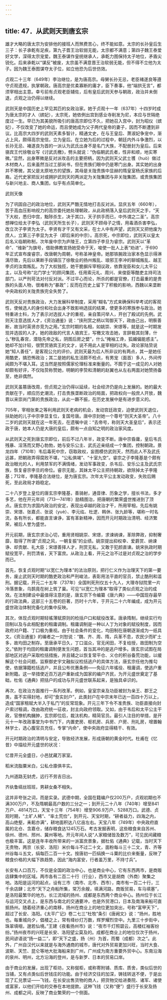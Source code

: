 ```yaml
---
---
---
```

title: 47．从武则天到唐玄宗
---




雄才大略的唐太宗为安排他的接班人而煞费苦心，终不能如意。太宗的长孙皇后生三子：长子承乾有足疾，第九子晋王治软弱无能，太宗都不满意；第四子魏王泰爱好文学，深得太宗宠爱。魏王泰谋作皇统继承人，承乾力图保持太子地位，矛盾尖锐化。后来承乾以“谋反”被废，太宗虽不满意晋王治软弱无能，但不得不立他为太子。因为魏王泰图谋夺太子位，如立他恐为后世仿效。

贞观二十三年（649年）李治继位，是为唐高宗。母舅长孙无忌，老臣褚遂良等遵守贞观遗规，执掌朝政。唐高宗是优柔寡断的庸才，臣下奏事，他“端拱无言”，都须宰相出主意。幸亏前有贞观老臣辅佐，后有皇后武则天参与朝政，政治并未倒退，贞观之治仍得以继续。

武则天是中国历史上罕见其匹的女政治家。她于贞观十一年（637年）十四岁时成为唐太宗的才人（嫔妃），太宗死，她依例出宫到感业寺削发为尼，本应与世隔绝度过一生。早已为其美貌所吸引的唐高宗即位不久，把她召入宫中，封为昭仪（嫔妃），不仅改变了她的命运，而且使她成为父子两代皇帝的妻子，因而不断遭到非议。比高宗大四岁的武则天素多智计，精通文史，在与王皇后、萧淑妃争宠中，渐占上风，颇得高宗宠信，立为皇后。在立她为后的过程中，朝廷内外斗争激烈，以长孙无忌、褚遂良为首的一派认为武氏出身不是名门大族，不配册封为皇后。后来骆宾王代徐敬业写《讨武氏檄》，劈头就说：“伪临朝武氏者，性非和顺，地实寒微。”显然，出身寒微是反对派攻击的主要把柄，因为武则天父武士彟（huò）做过木材商人，后来虽然当过工部尚书，但在贵族们眼中仍是寒门出身。其实她的出身并不寒微，其父是太原地方的望族，其母是关陇贵族中显赫的隋皇室杨氏家族的后裔。近代史家把反对或拥护武则天的两派定为关陇集团与非关陇集团，或贵族集团与新兴地主、商人集团，似乎有点简单化。



武则天像



为了巩固自己的政治地位，武则天严酷无情地打击反对派。显庆五年（660年），苦于高血压影响视力的高宗委托她处理朝政，从此政柄落入皇后武则天之手，“天下大权，悉归中宫，黜陟杀生，决于其口，天子拱手而已，中外谓之二圣”。高宗想禅位给太子李弘（武则天所生长子），武则天不顾母子之情，用毒酒杀害李弘，改立次子李贤为太子。李贤有才干又有文采，在士人中有声望，武则天又把他废为庶人，立第三子李显为太子（即后来的中宗）。高宗死，中宗即位，武则天以皇太后名义临朝称制，次年废中宗为庐陵王，立第四子李旦为睿宗。武则天以“革命”、“维新”为旗号，借助佛教宣扬她受命于天，唆使一批人上表“劝进”，于690年正式宣布废睿宗，改唐朝为周朝，号称圣神皇帝。她那铁腕政治家本色显示得淋漓尽致，先后以果断手段镇压了徐敬业的扬州叛乱、琅邪王李冲的聊城叛乱、越王李贞的汝南叛乱。为了大权独揽，她干脆摒斥宰相议政，依靠宠臣和女儿太平公主，以及号称“北门学士”的顾问集团，任用索元礼、周兴、来俊臣等酷吏主持司法部门，以严刑苛法对付反对派。不过平心而论，所杀的都是官僚，打击最重的是贵族的头面人物，很难称为“暴政”；反而在历史上留下了积极的影响，西魏以来垄断中央政权的关陇贵族完全失势了。

武则天反对贵族政治，大力发展科举制度，采用“糊名”方式来确保科举考试的客观性，使候选人的身份和社会出身不致影响选拔的结果，使更多的寒族参与政治。她特重进士科，为了表示对选拔人才的重视，亲自策问举人，开创了殿试的先例。武则天注意选拔人才，《资治通鉴》说：“挟刑赏之柄以驾御天下，政由己出，明察善断，故当时英贤亦竞为之用。”玄宗时期的名相，如姚崇、宋璟等，就是这一时期发现并选拔的人才。她的政敌的代言人骆宾王，写檄文攻击她，言辞极其刻薄，什么“秽乱春宫，潜隐先帝之私，阴图后房之嬖”，什么“掩袖工谗，狐媚偏能惑主”。她却不加计较，很赞赏骆宾王的文才，说不用此人是宰相的过失。政论家陆贽说她“知人善任”，是客观公允的评价。武则天最为后人所非议的有两点，其一是她任用酷吏，搞恐怖政治；其二是她的私生活颇不检点，有男宠（面首）多人，外间传闻颇为不堪入耳。这当然是按照儒家伦理标准来衡量的。不囿于这一成见的人对她却颇有好评，不仅陆贽称赞她，明朝的李贽和清朝的赵翼也从左右两面对她赞扬备至，绝非偶然。

武则天虽篡唐改周，但贞观之治仍得以延续，社会经济仍是向上发展的。她的最大贡献在于，顺应历史潮流，打击贵族垄断政治的局面，把政权向一般庶人开放，魏晋以来崇尚门第的贵族政治，从此一蹶不振，在历史发展中是有进步意义的。

705年，宰相张柬之等利用武则天老病的机会，发动宫廷政变，迫使武则天退位，扶助她的儿子中宗李显复位，复国号唐。唐中宗封她一个尊号“则天大圣帝”。八十二岁的武则天就在这一年死去，在遗嘱中说：“去帝号，称则天大圣皇后”，表示还政于唐，她本人仍是大唐的皇后，颇有一点自知之明的政治家风度。

从武则天之死到唐玄宗即位，前后不过八年半，政变不断。唐中宗昏庸，皇后韦氏残暴、淫荡而又野心勃勃，她与安乐公主、武氏近亲结成一个集团，控制朝政。景龙四年（710年）韦后毒死中宗，窃取政权，妄图模仿武则天，然而此人不及武氏远甚，把朝政弄得腐败不堪，“公私俱竭”、“十室九空”。睿宗之子李隆基是个颇有政治眼光的人，利用禁军的不满情绪，发动军事政变，杀韦后、安乐公主及武氏宗族，恢复睿宗李旦的帝位。睿宗无能，其妹太平公主把持朝政，欲除掉太子李隆基；712年，李隆基合法继位，是为唐玄宗。次年太平公主发动政变，失败后赐死，至此政局才趋稳定。

二十八岁登上皇位的唐玄宗李隆基，善骑射，通音律、历象之学，擅长书法，多才多艺，他在开元年间（713—741年）励精图治，把唐朝的繁荣盛世推进到了顶点。唐玄宗为求国内政治的安定，表现出卓越的政治才干，所用宰相，先后有姚崇、宋璟、张嘉贞、张说（yuè）、李元纮、杜逻、韩休、张九龄等，堪称一时名流，各有所长，都能直言谏诤，富有革新精神，因而开元时期政治清明、经济繁荣，被后人誉为盛世。

开元前期，唐玄宗求治心切，重用贤相姚崇、宋璟，求谏纳谏，革除弊政，抑制奢靡，取得了所谓“贞观之风，一朝复振”的业绩。姚崇提出抑权幸、爱爵赏、纳谏诤、却贡献、礼大臣；宋璟善择人才，刑赏无私，又敢于犯颜直谏。姚宋执政时期赋役宽平，刑罚清省，天下富庶。从政治上看，开元之治不过是对贞观之治的学步而已。

首先，恢复贞观时期“以宽仁为理本”的法治原则，把行仁义作为治理天下的第一要务，废止武则天时期的酷吏政治和严刑峻法，表彰用法平直的官员，禁止酷刑和滥刑。据记载，开元二十五年（737年）全国判死刑仅五十九人，大理寺狱院里一片冷落景象，乌鹊竟在树上筑了巢。可见“以宽仁为理本”取得了类似贞观之治的成效。在法制建设中最值得注意的是，唐玄宗下令编纂《唐六典》——中国现存最早的行政法典，这部三十五卷的巨著，历时十六年，于开元二十六年编成，成为开元盛世政治体制完备化的集中反映。

其次，体现贞观时期轻徭薄赋原则的检括户口和赋役改革。唐承隋制，继续实行均田制以及与此相配套的租庸调制。租庸调制是一种以人丁为对象的赋役制度，因而政府对户籍、丁口极为重视。由于社会条件的变化，均田制在唐朝逐渐成为一纸具文。《资治通鉴》的编者之一刘恕说：“魏、齐、周、隋，兵革不息，农民少而旷土多，故均田之制存。至唐承平日久，丁口滋众，官无闲田，不复给授，故田制为空文。”依附于均田的租庸调制便发生问题，首当其冲的是逃户增多。唐玄宗试图在局部地区对逃户采取检括措施，并且辅之以恢复常平仓、义仓的积谷备荒功能，以缓解这个社会问题。监察御史宇文融拟议检括逃户的具体方法，唐玄宗任他为推勾使，依据簿籍检括逃户，并且公布优惠条例——免征六年徭役、租庸调，使逃户重新附籍。这一举措使近百万逃户重新成为国家的编户齐民，为开元盛世奠定了基础，杜佑《通典》把括户的成功与开元盛世联系起来，是独具卓识的。

再次，在政治方面推行一系列改革。例如，皇室宗亲及功臣被封为亲王、郡王之类，虽不实得封地，却可“食实封户”，此类封户在中宗末年已达一百四十万以上，造成“国家租赋大半入于私门”的反常现象。开元三年下令不准贵族、功臣直接向封户索讨租调，改由政府统一征收，封主向政府领取。又如，由于韦后和太平公主干政，官僚机构臃肿，玄宗即位后，裁汰机构，精简官员。最引人注目的举措，是开元十一年改政事堂为中书门下，内置吏房、枢机房、兵房、户房、刑礼房，增置翰林学士，选心腹官员充任，专掌“内命”，使中央政府显得精干、有效。

开元时期政治的清明与安定，导致经济发展，形成唐朝的黄金时代。杜甫在《忆昔》中描绘开元盛世的状况：

忆昔开元全盛日，小邑犹藏万家室。

稻米流脂粟米白，公私仓廪俱丰实。

九州道路无豺虎，远行不劳吉日出。

齐纨鲁缟丝班班，男耕女桑不相失。

这并非夸张之词，而是实录。武德中期，全国在籍编户仅200万户，贞观初期也不满300万户，不及隋朝最高户数的三分之一；到开元二十八年（740年）增至841万户、4814万口，天宝十三年（754年）增至906.9万户、5288万口。武德、贞观时期，“土旷人稀”、“率土荒俭”，到开元、天宝时期，“耕者益力，四海之内，高山绝壑，耒耜亦满”，耕地面积达八亿亩左右。天宝八年（749年）中央政府直属的北仓、含嘉仓，储存粮食达1245万石。考古发掘表明，这些粮食来自苏州、徐州、德州、邢州、冀州等地。开元年间人说“人家粮储皆及数万”，可见民间藏粮也极丰富。这是连年丰收所带来的一派富庶景象，据杜佑《通典》记载，当时天下无贵物，两京（长安、洛阳）米价每斗不过二十文，面粉每斗三十二文，青、齐等州谷每斗五文，绢每匹二百一十文。按唐初一匹绢换一斗粟的比价来衡量，反映了粮食价格的大幅下跌趋势，因此“海内富安，行者虽万里，不持寸兵”。

长安有人口百万，不仅是全国的政治中心，也是商业中心，它有东西两市，是商贩店肆集中的区域。两市各有二百二十行（行业），西市又是胡商（外商）聚集之地。洛阳是运河的起点，设有三市（南市、北市、西市），南市有一百二十行，三千余店肆；北市“天下之舟船所集，常万余艘，填满河路，商贩贸易，车马填塞”，是洛阳最繁华的地方。长江流域的扬州、成都是东西两个商业中心。扬州位于长江与运河交叉点上，是东西与南北的交通要冲，也是外贸港口，日本及南海来船可直抵扬州。随着经济重心的南移，扬州在商业上的地位更加突出，号称“富甲天下”，超过了长安、洛阳。《太平广记》卷二七三“杜牧”条引《唐阙文》说：“扬州，胜地也。每重城向夕，倡楼之上，常有绛纱灯万数，辉罗耀烈空中。九里三十步街中，珠翠填咽，邈若仙境。”王建《夜看扬州市》说：“夜市千灯照碧云，高楼红袖客纷纷。”扬州夜市的兴旺是长安、洛阳望尘莫及的。成都在商业上的地位仅次于扬州，民间谚语说“扬一益二”，即“天下之盛，扬（州）为首，而蜀（成都）次之”。此外，广州自汉代以来就是与海外通商的城市，唐代对外贸易更加兴旺，当时大食、波斯、天竺、昆仑等地大批海船来到广州，广州成为南方重要外贸中心。东南沿海的泉州、明州，北方沿海的登州，是与新罗、日本的贸易口岸。

由于商业的发展，出现了柜坊，又称僦柜，或称寄附铺、质库、质舍，类似后世的当铺，又有点类似后世钱庄的功能。由于经济交往的加深，铸钱转送不便，于是出现了汇兑票证——飞钱，在长安出售货物的商人，把货物交给进奏院、诸军、诸使或富家，以他们开给的交券在本地提款。这种飞钱（又称“便”）盛行于长安及扬州、成都之间，反映了商业繁荣的一个侧面。